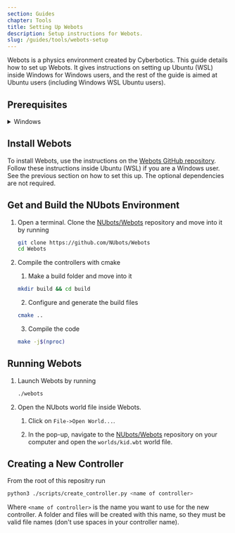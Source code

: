```yaml
---
section: Guides
chapter: Tools
title: Setting Up Webots
description: Setup instructions for Webots.
slug: /guides/tools/webots-setup
---
```


Webots is a physics environment created by Cyberbotics. This guide details how to set up Webots. It gives instructions on setting up Ubuntu (WSL) inside Windows for Windows users, and the rest of the guide is aimed at Ubuntu users (including Windows WSL Ubuntu users).

## Prerequisites

<details>

<summary>Windows</summary>

1. Follow the instructions for setting up Ubuntu in WSL on the [Getting Started NUbook page under the Windows tab in the Docker section](/guides/main/getting-started#docker).

2. Since Webots uses a GUI, we will need to set up a way to launch and display the program. Use [these instructions](https://medium.com/@chuckdries/installing-gitkraken-in-wsl-2-15bf6459f823) which is for a similar scenario, but with GitKraken instead of Webots. You can ignore installing and launching GitKraken. Instead, we will use the Webots instructions later in this guide to install and launch Webots.

   <Alert type='info'>

   To be able to copy and paste into the Ubuntu terminal, right-click on the bar at the top of the Ubuntu window. Then click on **Properties**, and enable **Use Ctrl+Shift+C/V as Copy/Paste** in the **Options** tab. Note that this is <kbd>Ctrl</kbd>+<kbd>Shift</kbd>+<kbd>C</kbd>/<kbd>V</kbd> not <kbd>Ctrl</kbd>+<kbd>C</kbd>/<kbd>V</kbd>.

   </Alert>

3. In Ubuntu run

   ```sh
   sudo apt install libxcb-icccm4 libxcb-image0 libxcb-keysyms1 libxcb-render-util0 libxcb-xfixes0 libxcb-xinerama0 libxcb-xkb1 libxkbcommon-x11-0 libxkbcommon0
   ```

Follow the rest of the steps on this page within Ubuntu.

</details>

## Install Webots

To install Webots, use the instructions on the [Webots GitHub repository](https://github.com/cyberbotics/webots/wiki/Linux-installation). Follow these instructions inside Ubuntu (WSL) if you are a Windows user. See the previous section on how to set this up. The optional dependencies are not required.

## Get and Build the NUbots Environment

1. Open a terminal. Clone the [NUbots/Webots](https://github.com/NUbots/Webots/) repository and move into it by running

   ```sh
   git clone https://github.com/NUbots/Webots
   cd Webots
   ```

2. Compile the controllers with cmake

   1. Make a build folder and move into it

   ```sh
   mkdir build && cd build
   ```

   2. Configure and generate the build files

   ```sh
   cmake ..
   ```

   3. Compile the code

   ```sh
   make -j$(nproc)
   ```

## Running Webots

1. Launch Webots by running

   ```sh
   ./webots
   ```

2. Open the NUbots world file inside Webots.

   1. Click on `File->Open World...`.

   2. In the pop-up, navigate to the [NUbots/Webots](https://github.com/NUbots/Webots/) repository on your computer and open the `worlds/kid.wbt` world file.

## Creating a New Controller

From the root of this repositry run

```sh
python3 ./scripts/create_controller.py <name of controller>
```

Where `<name of controller>` is the name you want to use for the new controller. A folder and files will be created with this name, so they must be valid file names (don't use spaces in your controller name).

